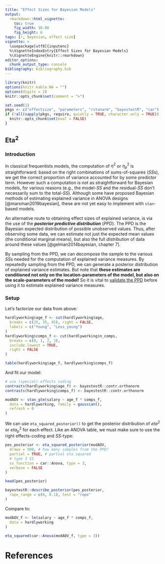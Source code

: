 ```yaml
---
title: "Effect Sizes for Bayesian Models"
output: 
  rmarkdown::html_vignette:
    toc: true
    fig_width: 10.08
    fig_height: 6
tags: [r, bayesian, effect size]
vignette: >
  \usepackage[utf8]{inputenc}
  %\VignetteIndexEntry{Effect Sizes for Bayesian Models}
  %\VignetteEngine{knitr::rmarkdown}
editor_options: 
  chunk_output_type: console
bibliography: bibliography.bib
---
```


```r
library(knitr)
options(knitr.kable.NA = "")
options(digits = 2)
knitr::opts_chunk$set(comment = ">")

set.seed(1)
pkgs <- c("effectsize", "parameters", "rstanarm", "bayestestR", "car")
if (!all(sapply(pkgs, require, quietly = TRUE, character.only = TRUE))) {
  knitr::opts_chunk$set(eval = FALSE)
}
```

<!-- ## Standardized Parameters -->

<!-- ### Introduction -->

<!-- Like in OLS / ML or other frequentists methods of model parameter estimation, -->
<!-- standardizing the parameters of Bayesian (generalized) linear regression models -->
<!-- can allow for the comparison of so-called "effects" within and between models, -->
<!-- variables and studies. -->

<!-- As with frequentists methods, standardizing parameters should not be the only -->
<!-- method of examining the role different predictors play in a particular Bayesian -->
<!-- model, and this vignette generally assumes that the issues of model convergence, -->
<!-- goodness of fit and model selection have already been taken care of. (Learn more -->
<!-- about how to become a Bayesian master with [the `bayestestR` -->
<!-- package](https://easystats.github.io/bayestestR/).) -->

<!-- ### Setup -->

<!-- We will examine the predictive role of overtime (`xtra_hours`), number of -->
<!-- compliments given to the boss (`n_comps`) and seniority in predicting workers -->
<!-- salaries. Let's fit the model: -->

<!-- ```{r, warning=FALSE} -->
<!-- library(rstanarm) -->

<!-- data("hardlyworking", package = "effectsize") -->

<!-- head(hardlyworking) -->


<!-- mod <- stan_glm(salary ~ xtra_hours + n_comps + seniority, -->
<!--   data = hardlyworking, -->
<!--   prior = normal(0, scale = c(1, 0.5, 0.5), autoscale = TRUE), # set some priors -->
<!--   refresh = 0 -->
<!-- ) -->

<!-- parameters::model_parameters(mod, test = NULL) -->
<!-- ``` -->

<!-- Looking at the un-standardized ("raw") parameters, it looks like all predictors -->
<!-- positively predict workers' salaries, but which has the highest predictive -->
<!-- power? Unfortunately, the predictors are not on the same scale (hours, -->
<!-- compliments, years), so comparing them is hard when looking at the raw data. -->
<!-- This is where standardization comes in. -->

<!-- Like with [frequentists -->
<!-- models](https://easystats.github.io/effectsize/articles/standardize_parameters.html) -->
<!-- we can choose from the same standardization methods. Let's use the (slow) -->
<!-- `"refit"` method. -->

<!-- ```{r} -->
<!-- library(effectsize) -->

<!-- standardize_parameters(mod, method = "refit", ci = 0.89) -->
<!-- ``` -->

<!-- Note that the central tendency of the posterior distribution is still the -->
<!-- *median* - the median of the standardized posterior distribution. We can easily -->
<!-- change this, of the type of credible interval used: -->

<!-- ```{r} -->
<!-- library(effectsize) -->

<!-- standardize_parameters(mod, -->
<!--   method = "basic", ci = 0.89, -->
<!--   centrality = "MAP", ci_method = "eti" -->
<!-- ) -->
<!-- ``` -->

<!-- As we can see, working harder (or at least for longer hours) has stronger -->
<!-- predictive power than complementing or seniority. (Do note, however, that this -->
<!-- does not mean that if you wish to have a higher salary you should work overtime -->
<!-- - the raw parameters seem to suggest that complementing your boss is the way to -->
<!-- go, with one compliment worth almost 3.5 times **more** than a full hours' -->
<!-- work!) -->

## Eta<sup>2</sup>

### Introduction

In classical frequentists models, the computation of $\eta^2$ or $\eta^2_p$ is
straightforward: based on the right combinations of sums-of-squares (*SS*s), we
get the correct proportion of variance accounted for by some predictor term.
However such a computation is not as straightforward for Bayesian models, for
various reasons (e.g., the model-*SS* and the residual-*SS* don't necessarily
sum to the total-*SS*). Although some have proposed Bayesian methods of
estimating explained variance in ANOVA designs [@marsman2019bayesian], these are
not yet easy to implement with `stan`-based models.

An alternative route to obtaining effect sizes of explained variance, is via the
use of the ***posterior predictive distribution*** (*PPD*). The PPD is the
Bayesian expected distribution of possible unobserved values. Thus, after
observing some data, we can estimate not just the expected mean values (the
conditional marginal means), but also the full *distribution* of data around
these values [@gelman2014bayesian, chapter 7].

By sampling from the PPD, we can decompose the sample to the various *SS*s
needed for the computation of explained variance measures. By repeatedly
sampling from the PPD, we can generate a posterior distribution of explained
variance estimates. But note that **these estimates are conditioned not only on
the location-parameters of the model, but also on the scale-parameters of the
model!** So it is vital to [validate the
PPD](https://mc-stan.org/docs/2_23/stan-users-guide/meta-models-part.html#meta-models.part/)
before using it to estimate explained variance measures.

### Setup

Let's factorize our data from above:

```r
hardlyworking$age_f <- cut(hardlyworking$age,
  breaks = c(25, 35, 45), right = FALSE,
  labels = c("Young", "Less_young")
)
hardlyworking$comps_f <- cut(hardlyworking$n_comps,
  breaks = c(0, 1, 2, 3),
  include.lowest = TRUE,
  right = FALSE
)

table(hardlyworking$age_f, hardlyworking$comps_f)
```

And fit our model:

```r
# use (special) effects coding
contrasts(hardlyworking$age_f) <- bayestestR::contr.orthonorm
contrasts(hardlyworking$comps_f) <- bayestestR::contr.orthonorm

modAOV <- stan_glm(salary ~ age_f * comps_f,
  data = hardlyworking, family = gaussian(),
  refresh = 0
)
```

We can use `eta_squared_posterior()` to get the posterior distribution of
$eta^2$ or $eta^2_p$ for each effect. Like an ANOVA table, we must make sure to
use the right effects-coding and *SS*-type:

```r
pes_posterior <- eta_squared_posterior(modAOV,
  draws = 500, # how many samples from the PPD?
  partial = TRUE, # partial eta squared
  # type 3 SS
  ss_function = car::Anova, type = 3, 
  verbose = FALSE
)

head(pes_posterior)

bayestestR::describe_posterior(pes_posterior, 
  rope_range = c(0, 0.1), test = "rope"
)
```

Compare to:

```r
modAOV_f <- lm(salary ~ age_f * comps_f,
  data = hardlyworking
)

eta_squared(car::Anova(modAOV_f, type = 3))
```

# References
